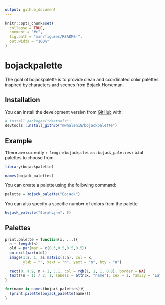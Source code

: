 ```yaml
---
output: github_document
---
```


<!-- README.md is generated from README.Rmd. Please edit that file -->

```r
knitr::opts_chunk$set(
  collapse = TRUE,
  comment = "#>",
  fig.path = "man/figures/README-",
  out.width = "100%"
)
```

# bojackpalette

<!-- badges: start -->
<!-- badges: end -->

The goal of bojackpalette is to provide clean and coordinated color palettes inspired by characters and scenes from Bojack Horseman.

## Installation

You can install the development version from [GitHub](https://github.com/) with:

``` r
# install.packages("devtools")
devtools::install_github("mwhalen18/bojackpalette")
```
## Example

There are currently `r length(bojackpalette::bojack_palettes)` total palettes to choose from. 

```r
library(bojackpalette)

names(bojack_palettes)
```

You can create a palette using the following command:

```r
palette = bojack_palette("Bojack")
```

You can also specify a specific number of colors from the palette.

```r
bojack_palette("SarahLynn", 5)
```
## Palettes

```r
print.palette = function(x, ...){
  n = length(x)
  old = par(mar = c(0.5,0.5,0.5,0.5))
  on.exit(par(old))
  image(1:n, 1, as.matrix(1:n), col = x,
        ylab = "", xaxt = "n", yaxt = "n", bty = "n")

  rect(0, 0.9, n + 1, 1.1, col = rgb(1, 1, 1, 0.8), border = NA)
  text((n + 1) / 2, 1, labels = attr(x, "name"), cex = 1, family = "Lato", col = "#32373D")
}

for(name in names(bojack_palettes)){
  (print.palette(bojack_palette(name)))
}
```

